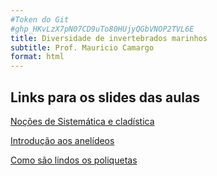 ```yaml
---
#Token do Git 
#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
title: Diversidade de invertebrados marinhos
subtitle: Prof. Mauricio Camargo
format: html
---
```


## Links para os slides das aulas

[Noções de Sistemática e cladística](Cladistica.html)

[Introdução aos anelídeos](Intro_Annelida.html)  

[Como são lindos os poliquetas](Lindos_Poliquetas.html)
